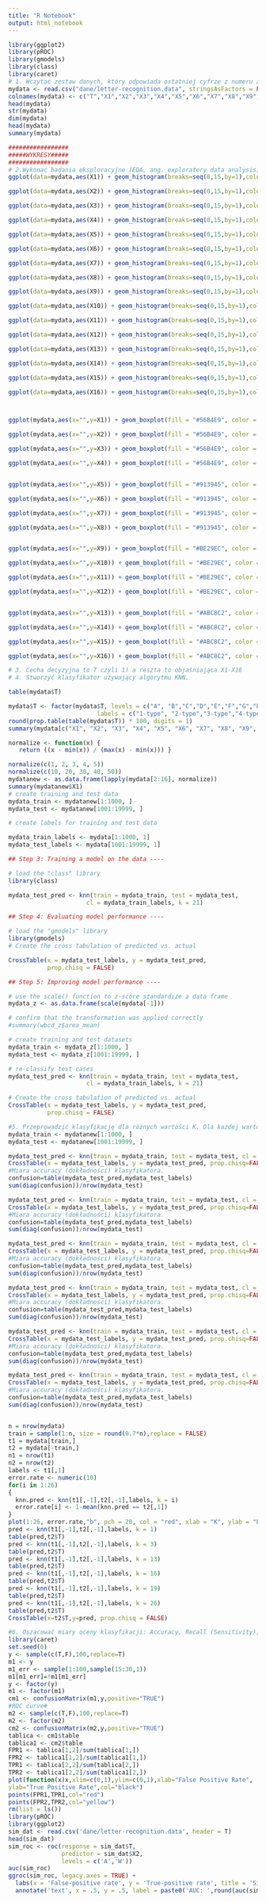 ```yaml
---
title: "R Notebook"
output: html_notebook
---
```


```r
library(ggplot2)
library(pROC)
library(gmodels)
library(class)
library(caret)
# 1. Wczytać zestaw danych, który odpowiada ostatniej cyfrze z numeru albumu, do systemu R.
mydata <- read.csv("dane/letter-recognition.data", stringsAsFactors = FALSE, sep=",")
colnames(mydata) <- c("T","X1","X2","X3","X4","X5","X6","X7","X8","X9","X10","X11","X12","X13","X14","X15","X16")
head(mydata)
str(mydata)
dim(mydata)
head(mydata)
summary(mydata)

#################
#####WYKRESY#####
#################
# 2.Wykonać badania eksploracyjne (EDA, ang. exploratory data analysis) zestawu danych.
ggplot(data=mydata,aes(X1)) + geom_histogram(breaks=seq(0,15,by=1),color="black",fill="orange") + labs(x="x-box poziome położenie prostokąta (liczba całkowita)",y="Liczba")

ggplot(data=mydata,aes(X2)) + geom_histogram(breaks=seq(0,15,by=1),color="black",fill="orange") + labs(x="y-box pionowe położenie prostokąta (liczba całkowita)",y="Liczba")

ggplot(data=mydata,aes(X3)) + geom_histogram(breaks=seq(0,15,by=1),color="black",fill="orange") + labs(x="szerokość prostokąta (liczba całkowita)",y="Liczba")

ggplot(data=mydata,aes(X4)) + geom_histogram(breaks=seq(0,15,by=1),color="black",fill="orange") + labs(x="wysokość pola (liczba całkowita)",y="Liczba")

ggplot(data=mydata,aes(X5)) + geom_histogram(breaks=seq(0,15,by=1),color="black",fill="orange") + labs(x="onpix wszystkie # na pikselach (liczba całkowita)",y="Liczba")

ggplot(data=mydata,aes(X6)) + geom_histogram(breaks=seq(0,15,by=1),color="black",fill="orange") + labs(x="x-bar średnia x na pikselach w pudełku (liczba całkowita)",y="Liczba")

ggplot(data=mydata,aes(X7)) + geom_histogram(breaks=seq(0,15,by=1),color="black",fill="orange") + labs(x="y-bar średnia y na pikselach w pudełku (liczba całkowita)",y="Liczba")

ggplot(data=mydata,aes(X8)) + geom_histogram(breaks=seq(0,15,by=1),color="black",fill="orange") + labs(x="x2bar średnia x wariancja (liczba całkowita)",y="Liczba")

ggplot(data=mydata,aes(X9)) + geom_histogram(breaks=seq(0,15,by=1),color="black",fill="orange") + labs(x="y2bar średnia y wariancja (liczba całkowita)",y="Liczba")

ggplot(data=mydata,aes(X10)) + geom_histogram(breaks=seq(0,15,by=1),color="black",fill="orange") + labs(x="xybar średnia korelacja xy (liczba całkowita)",y="Liczba")

ggplot(data=mydata,aes(X11)) + geom_histogram(breaks=seq(0,15,by=1),color="black",fill="orange") + labs(x="x2ybr średnia z x * x * y (liczba całkowita)",y="Liczba")

ggplot(data=mydata,aes(X12)) + geom_histogram(breaks=seq(0,15,by=1),color="black",fill="orange") + labs(x="xy2br średnia z x * y * y (liczba całkowita)",y="Liczba")

ggplot(data=mydata,aes(X13)) + geom_histogram(breaks=seq(0,15,by=1),color="black",fill="orange") + labs(x="x-ege średnia liczba krawędzi od lewej do prawej (liczba całkowita)",y="Liczba")

ggplot(data=mydata,aes(X14)) + geom_histogram(breaks=seq(0,15,by=1),color="black",fill="orange") + labs(x="xegvy korelacja x-ege z y (liczba całkowita)",y="Liczba")

ggplot(data=mydata,aes(X15)) + geom_histogram(breaks=seq(0,15,by=1),color="black",fill="orange") + labs(x="y-ege średnia liczba krawędzi od dołu do góry (liczba całkowita)",y="Liczba")

ggplot(data=mydata,aes(X16)) + geom_histogram(breaks=seq(0,15,by=1),color="black",fill="orange") + labs(x="yegvx korelacja y-ege z x (liczba całkowita)",y="Liczba")



ggplot(mydata,aes(x="",y=X1)) + geom_boxplot(fill = "#56B4E9", color = "red",width=0.5) + theme(axis.title.y=element_blank()) + labs(x="x-box poziome położenie prostokąta (liczba całkowita)")

ggplot(mydata,aes(x="",y=X2)) + geom_boxplot(fill = "#56B4E9", color = "red")+ theme(axis.title.y=element_blank()) + labs(x="y-box pionowe położenie prostokąta (liczba całkowita)")

ggplot(mydata,aes(x="",y=X3)) + geom_boxplot(fill = "#56B4E9", color = "red")+ theme(axis.title.y=element_blank()) + labs(x="szerokość prostokąta (liczba całkowita)")

ggplot(mydata,aes(x="",y=X4)) + geom_boxplot(fill = "#56B4E9", color = "red")+ theme(axis.title.y=element_blank()) + labs(x="wysokość pola (liczba całkowita)")


ggplot(mydata,aes(x="",y=X5)) + geom_boxplot(fill = "#913945", color = "green",width=0.5) + theme(axis.title.y=element_blank()) + labs(x="onpix wszystkie # na pikselach (liczba całkowita)")

ggplot(mydata,aes(x="",y=X6)) + geom_boxplot(fill = "#913945", color = "green")+ theme(axis.title.y=element_blank()) + labs(x="x-bar średnia x na pikselach w pudełku (liczba całkowita)")

ggplot(mydata,aes(x="",y=X7)) + geom_boxplot(fill = "#913945", color = "green")+ theme(axis.title.y=element_blank()) + labs(x="y-bar średnia y na pikselach w pudełku (liczba całkowita)")

ggplot(mydata,aes(x="",y=X8)) + geom_boxplot(fill = "#913945", color = "green")+ theme(axis.title.y=element_blank()) + labs(x="x2bar średnia x wariancja (liczba całkowita)")


ggplot(mydata,aes(x="",y=X9)) + geom_boxplot(fill = "#BE29EC", color = "orange",width=0.5) + theme(axis.title.y=element_blank()) + labs(x="y2bar średnia y wariancja (liczba całkowita)")

ggplot(mydata,aes(x="",y=X10)) + geom_boxplot(fill = "#BE29EC", color = "orange")+ theme(axis.title.y=element_blank()) + labs(x="xybar średnia korelacja xy (liczba całkowita)")

ggplot(mydata,aes(x="",y=X11)) + geom_boxplot(fill = "#BE29EC", color = "orange")+ theme(axis.title.y=element_blank()) + labs(x="x2ybr średnia z x * x * y (liczba całkowita)")

ggplot(mydata,aes(x="",y=X12)) + geom_boxplot(fill = "#BE29EC", color = "orange")+ theme(axis.title.y=element_blank()) + labs(x="xy2br średnia z x * y * y (liczba całkowita)")


ggplot(mydata,aes(x="",y=X13)) + geom_boxplot(fill = "#ABC8C2", color = "black",width=0.5) + theme(axis.title.y=element_blank()) + labs(x="x-ege średnia liczba krawędzi od lewej do prawej (liczba całkowita)")

ggplot(mydata,aes(x="",y=X14)) + geom_boxplot(fill = "#ABC8C2", color = "black")+ theme(axis.title.y=element_blank()) + labs(x="xegvy korelacja x-ege z y (liczba całkowita)")

ggplot(mydata,aes(x="",y=X15)) + geom_boxplot(fill = "#ABC8C2", color = "black")+ theme(axis.title.y=element_blank()) + labs(x="y-ege średnia liczba krawędzi od dołu do góry (liczba całkowita)")

ggplot(mydata,aes(x="",y=X16)) + geom_boxplot(fill = "#ABC8C2", color = "black")+ theme(axis.title.y=element_blank()) + labs(x="yegvx korelacja y-ege z x (liczba całkowita)")

```
```r
# 3. Cecha decyzyjna to T czyli 1) a reszta to objaśniająca X1-X16
# 4. Stworzyć klasyfikator używający algorytmu KNN.

table(mydata$T)

mydata$T <- factor(mydata$T, levels = c("A", "B","C","D","E","F","G","H","I","J","K","L","M","N","O","P","Q","R","S","T","U","V","W","X","Y","Z"),
                         labels = c("1-type", "2-type","3-type","4-type","5-type","6-type","7-type","8-type","9-type","10-type","11-type","12-type","13-type","14-type","15-type","16-type","17-type","18-type","19-type","20-type","21-type","22-type","23-type","24-type","25-type","26-type"))
round(prop.table(table(mydata$T)) * 100, digits = 1)
summary(mydata[c("X1", "X2", "X3", "X4", "X5", "X6", "X7", "X8", "X9", "X10", "X11", "X12", "X13", "X14", "X15", "X16")])

normalize <- function(x) {
   return ((x - min(x)) / (max(x) - min(x))) }

normalize(c(1, 2, 3, 4, 5))
normalize(c(10, 20, 30, 40, 50))
mydatanew <- as.data.frame(lapply(mydata[2:16], normalize))
summary(mydatanew$X1)
# create training and test data
mydata_train <- mydatanew[1:1000, ]
mydata_test <- mydatanew[1001:19999, ]

# create labels for training and test data

mydata_train_labels <- mydata[1:1000, 1]
mydata_test_labels <- mydata[1001:19999, 1]

## Step 3: Training a model on the data ----

# load the "class" library
library(class)

mydata_test_pred <- knn(train = mydata_train, test = mydata_test,
                      cl = mydata_train_labels, k = 21)

## Step 4: Evaluating model performance ----

# load the "gmodels" library
library(gmodels)
# Create the cross tabulation of predicted vs. actual

CrossTable(x = mydata_test_labels, y = mydata_test_pred,
           prop.chisq = FALSE)

## Step 5: Improving model performance ----

# use the scale() function to z-score standardize a data frame
mydata_z <- as.data.frame(scale(mydata[-1]))

# confirm that the transformation was applied correctly
#summary(wbcd_z$area_mean)

# create training and test datasets
mydata_train <- mydata_z[1:1000, ]
mydata_test <- mydata_z[1001:19999, ]

# re-classify test cases
mydata_test_pred <- knn(train = mydata_train, test = mydata_test,
                      cl = mydata_train_labels, k = 21)

# Create the cross tabulation of predicted vs. actual
CrossTable(x = mydata_test_labels, y = mydata_test_pred,
           prop.chisq = FALSE)
```

```r
#5. Przeprowadzić klasyfikację dla różnych wartości K. Dla każdej wartości podać miarę accuracy (dokładności) klasyfikatora.
mydata_train <- mydatanew[1:1000, ]
mydata_test <- mydatanew[1001:19999, ]

mydata_test_pred <- knn(train = mydata_train, test = mydata_test, cl = mydata_train_labels, k=1)
CrossTable(x = mydata_test_labels, y = mydata_test_pred, prop.chisq=FALSE)
#Miara accuracy (dokładności) klasyfikatora.
confusion=table(mydata_test_pred,mydata_test_labels)
sum(diag(confusion))/nrow(mydata_test)

mydata_test_pred <- knn(train = mydata_train, test = mydata_test, cl = mydata_train_labels, k=3)
CrossTable(x = mydata_test_labels, y = mydata_test_pred, prop.chisq=FALSE)
#Miara accuracy (dokładności) klasyfikatora.
confusion=table(mydata_test_pred,mydata_test_labels)
sum(diag(confusion))/nrow(mydata_test)

mydata_test_pred <- knn(train = mydata_train, test = mydata_test, cl = mydata_train_labels, k=13)
CrossTable(x = mydata_test_labels, y = mydata_test_pred, prop.chisq=FALSE)
#Miara accuracy (dokładności) klasyfikatora.
confusion=table(mydata_test_pred,mydata_test_labels)
sum(diag(confusion))/nrow(mydata_test)

mydata_test_pred <- knn(train = mydata_train, test = mydata_test, cl = mydata_train_labels, k=16)
CrossTable(x = mydata_test_labels, y = mydata_test_pred, prop.chisq=FALSE)
#Miara accuracy (dokładności) klasyfikatora.
confusion=table(mydata_test_pred,mydata_test_labels)
sum(diag(confusion))/nrow(mydata_test)

mydata_test_pred <- knn(train = mydata_train, test = mydata_test, cl = mydata_train_labels, k=19)
CrossTable(x = mydata_test_labels, y = mydata_test_pred, prop.chisq=FALSE)
#Miara accuracy (dokładności) klasyfikatora.
confusion=table(mydata_test_pred,mydata_test_labels)
sum(diag(confusion))/nrow(mydata_test)

mydata_test_pred <- knn(train = mydata_train, test = mydata_test, cl = mydata_train_labels, k=26)
CrossTable(x = mydata_test_labels, y = mydata_test_pred, prop.chisq=FALSE)
#Miara accuracy (dokładności) klasyfikatora.
confusion=table(mydata_test_pred,mydata_test_labels)
sum(diag(confusion))/nrow(mydata_test)


n = nrow(mydata)
train = sample(1:n, size = round(0.7*n),replace = FALSE)
t1 = mydata[train,]
t2 = mydata[-train,]
n1 = nrow(t1)
n2 = nrow(t2)
labels <- t1[,1]
error.rate <- numeric(10)
for(i in 1:26)
{
  knn.pred <- knn(t1[,-1],t2[,-1],labels, k = i)
  error.rate[i] <- 1-mean(knn.pred == t2[,1])
}
plot(1:26, error.rate,"b", pch = 20, col = "red", xlab = "K", ylab = "Error Rate")
pred <- knn(t1[,-1],t2[,-1],labels, k = 1)
table(pred,t2$T)
pred <- knn(t1[,-1],t2[,-1],labels, k = 3)
table(pred,t2$T)
pred <- knn(t1[,-1],t2[,-1],labels, k = 13)
table(pred,t2$T)
pred <- knn(t1[,-1],t2[,-1],labels, k = 16)
table(pred,t2$T)
pred <- knn(t1[,-1],t2[,-1],labels, k = 19)
table(pred,t2$T)
pred <- knn(t1[,-1],t2[,-1],labels, k = 26)
table(pred,t2$T)
CrossTable(x=t2$T,y=pred, prop.chisq = FALSE)

```


```r
#6. Oszacować miary oceny klasyfikacji: Accuracy, Recall (Sensitivity), Specificity, false positive rate FPR, false discovery rate FDR, precyzję pozytywną, precyzję negatywną, F1– i Fbeta-score, współczynnik korelacji Matthews’a.
library(caret)
set.seed(0)
y <- sample(c(T,F),100,replace=T)
m1 <- y
m1_err <- sample(1:100,sample(15:30,1))
m1[m1_err]=!m1[m1_err]
y <- factor(y)
m1 <- factor(m1)
cm1 <- confusionMatrix(m1,y,positive="TRUE")
#ROC curve#
m2 <- sample(c(T,F),100,replace=T)
m2 <- factor(m2)
cm2 <- confusionMatrix(m2,y,positive="TRUE")
tablica <- cm1$table
tablica1 <- cm2$table
FPR1 <- tablica[1,2]/sum(tablica[1,])
FPR2 <- tablica1[1,2]/sum(tablica1[1,])
TPR1 <- tablica[2,2]/sum(tablica[2,])
TPR2 <- tablica1[2,2]/sum(tablica1[2,])
plot(function(x)x,xlim=c(0,1),ylim=c(0,1),xlab="False Positive Rate",
ylab="True Positive Rate",col="black")
points(FPR1,TPR1,col="red")
points(FPR2,TPR2,col="yellow")
rm(list = ls())
library(pROC)
library(ggplot2)
sim_dat <- read.csv('dane/letter-recognition.data', header = T)
head(sim_dat)
sim_roc <- roc(response = sim_dat$T,
               predictor = sim_dat$X2,
               levels = c('A','W'))
auc(sim_roc)
ggroc(sim_roc, legacy.axes = TRUE) +
  labs(x = 'False-positive rate', y = 'True-positive rate', title = 'Simulated ROC curve') +
  annotate('text', x = .5, y = .5, label = paste0('AUC: ',round(auc(sim_roc), digits = 2)))

```

